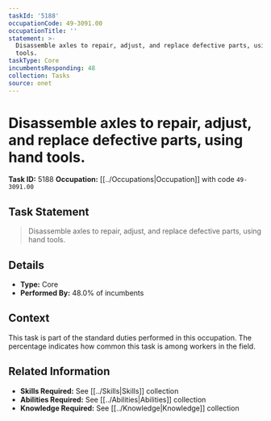 ```yaml
---
taskId: '5188'
occupationCode: 49-3091.00
occupationTitle: ''
statement: >-
  Disassemble axles to repair, adjust, and replace defective parts, using hand
  tools.
taskType: Core
incumbentsResponding: 48
collection: Tasks
source: onet
---
```

# Disassemble axles to repair, adjust, and replace defective parts, using hand tools.

**Task ID:** 5188
**Occupation:** [[../Occupations|Occupation]] with code `49-3091.00`

## Task Statement

> Disassemble axles to repair, adjust, and replace defective parts, using hand tools.

## Details

- **Type:** Core
- **Performed By:** 48.0% of incumbents

## Context

This task is part of the standard duties performed in this occupation. The percentage indicates how common this task is among workers in the field.

## Related Information

- **Skills Required:** See [[../Skills|Skills]] collection
- **Abilities Required:** See [[../Abilities|Abilities]] collection
- **Knowledge Required:** See [[../Knowledge|Knowledge]] collection
